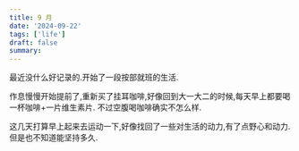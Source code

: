 ```yaml
---
title: 9 月
date: '2024-09-22'
tags: ['life']
draft: false
summary:
---
```


最近没什么好记录的.开始了一段按部就班的生活.

作息慢慢开始提前了,重新买了挂耳咖啡,好像回到大一大二的时候,每天早上都要喝一杯咖啡+一片维生素片.
不过空腹喝咖啡确实不怎么样.

这几天打算早上起来去运动一下,好像找回了一些对生活的动力,有了点野心和动力. 但是也不知道能坚持多久.
